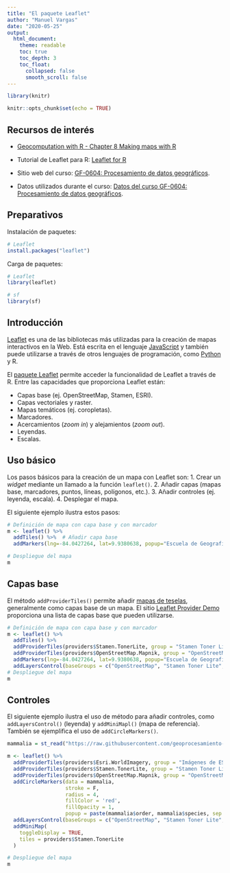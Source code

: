 ```yaml
---
title: "El paquete Leaflet"
author: "Manuel Vargas"
date: "2020-05-25"
output:
  html_document:
    theme: readable    
    toc: true
    toc_depth: 3
    toc_float:
      collapsed: false
      smooth_scroll: false    
---
```


```r
library(knitr)

knitr::opts_chunk$set(echo = TRUE)
```

## Recursos de interés
* [Geocomputation with R - Chapter 8 Making maps with R](https://geocompr.robinlovelace.net/adv-map.html)
* Tutorial de Leaflet para R: [Leaflet for R](https://rstudio.github.io/leaflet/)

* Sitio web del curso: [GF-0604: Procesamiento de datos geográficos](https://geoprocesamiento-2020i.github.io/).
* Datos utilizados durante el curso: [Datos del curso GF-0604: Procesamiento de datos geográficos](https://github.com/geoprocesamiento-2020i/datos).

## Preparativos
Instalación de paquetes:
```r
# Leaflet
install.packages("leaflet")
```

Carga de paquetes:
```r
# Leaflet
library(leaflet)

# sf
library(sf)
```

## Introducción
[Leaflet](http://leafletjs.com/) es una de las bibliotecas más utilizadas para la creación de mapas interactivos en la Web. Está escrita en el lenguaje [JavaScript](https://en.wikipedia.org/wiki/JavaScript) y también puede utilizarse a través de otros lenguajes de programación, como [Python](http://python-visualization.github.io/folium/) y R.

El [paquete Leaflet](https://cran.r-project.org/web/packages/leaflet/) permite acceder la funcionalidad de Leaflet a través de R. Entre las capacidades que proporciona Leaflet están:

- Capas base (ej. OpenStreetMap, Stamen, ESRI).
- Capas vectoriales y raster.
- Mapas temáticos (ej. coropletas).
- Marcadores.
- Acercamientos (_zoom in_) y alejamientos (_zoom out_).
- Leyendas.
- Escalas.

## Uso básico
Los pasos básicos para la creación de un mapa con Leaflet son:
1. Crear un _widget_ mediante un llamado a la función ```leaflet()```.
2. Añadir capas (mapas base, marcadores, puntos, líneas, polígonos, etc.).
3. Añadir controles (ej. leyenda, escala).
4. Desplegar el mapa.

El siguiente ejemplo ilustra estos pasos:

```r
# Definición de mapa con capa base y con marcador 
m <- leaflet() %>%
  addTiles() %>%  # Añadir capa base
  addMarkers(lng=-84.0427264, lat=9.9380638, popup="Escuela de Geografía de la Universidad de Costa Rica") 

# Despliegue del mapa
m
```

## Capas base
El método ```addProviderTiles()``` permite añadir [mapas de teselas](https://en.wikipedia.org/wiki/Tiled_web_map), generalmente como capas base de un mapa. El sitio [Leaflet Provider Demo](https://leaflet-extras.github.io/leaflet-providers/preview/) proporciona una lista de capas base que pueden utilizarse.

```r
# Definición de mapa con capa base y con marcador 
m <- leaflet() %>%
  addTiles() %>%
  addProviderTiles(providers$Stamen.TonerLite, group = "Stamen Toner Lite") %>%
  addProviderTiles(providers$OpenStreetMap.Mapnik, group = "OpenStreetMap") %>%  
  addMarkers(lng=-84.0427264, lat=9.9380638, popup="Escuela de Geografía de la Universidad de Costa Rica") %>%  
  addLayersControl(baseGroups = c("OpenStreetMap", "Stamen Toner Lite", "Imágenes de ESRI"))
# Despliegue del mapa
m
```

## Controles
El siguiente ejemplo ilustra el uso de método para añadir controles, como ```addLayersControl()``` (leyenda) y ```addMiniMapl()``` (mapa de referencia). También se ejemplifica el uso de ```addCircleMarkers()```.

```r
mammalia = st_read("https://raw.githubusercontent.com/geoprocesamiento-2020i/datos/master/biodiversidad/registros-presencia/cr/gam/mammalia.geojson")

m <- leaflet() %>% 
  addProviderTiles(providers$Esri.WorldImagery, group = "Imágenes de ESRI") %>% 
  addProviderTiles(providers$Stamen.TonerLite, group = "Stamen Toner Lite") %>%
  addProviderTiles(providers$OpenStreetMap.Mapnik, group = "OpenStreetMap") %>%
  addCircleMarkers(data = mammalia,
                   stroke = F,
                   radius = 4,
                   fillColor = 'red',
                   fillOpacity = 1,
                   popup = paste(mammalia$order, mammalia$species, sep = '<br/>')) %>%
  addLayersControl(baseGroups = c("OpenStreetMap", "Stamen Toner Lite", "Imágenes de ESRI")) %>%
  addMiniMap(
    toggleDisplay = TRUE,
    tiles = providers$Stamen.TonerLite
  )

# Despliegue del mapa
m
```